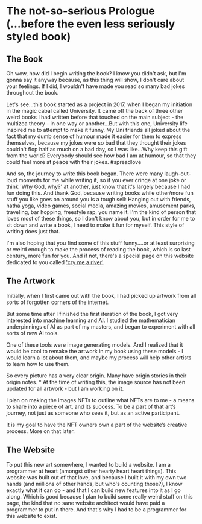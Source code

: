 # The not-so-serious Prologue (...before the even less seriously styled book)

## The Book

Oh wow, how did I begin writing the book? I know you didn't ask, but I'm gonna say it anyway because, as this thing will show, I don't care about your feelings. If I did, I wouldn't have made you read so many bad jokes throughout the book.

Let's see...this book started as a project in 2017, when I began my initiation in the magic cabal called University. It came off the back of three other weird books I had written before that touched on the main subject - the multizoa theory - in one way or another...But with this one, University life inspired me to attempt to make it funny. My Uni friends all joked about the fact that my dumb sense of humour made it easier for them to express themselves, because my jokes were so bad that they thought their jokes couldn't flop half as much on a bad day, so I was like...Why keep this gift from the world? Everybody should see how bad I am at humour, so that they could feel more at peace with their jokes. #spreadlove

And so, the journey to write this book began. There were many laugh-out-loud moments for me while writing it, so if you ever cringe at one joke or think 'Why God, why?' at another,  just know that it's largely because I had fun doing this. And thank God, because writing books while other/more fun stuff you like goes on around you is a tough sell:  Hanging out with friends, hatha yoga, video games, social media, amazing movies, amusement parks, traveling, bar hopping, freestyle rap, you name it. I'm the kind of person that loves most of these things, so I don't know about you, but in order for me to sit down and write a book, I need to make it fun for myself. This style of writing does just that.

I'm also hoping that you find some of this stuff funny....or at least surprising or weird enough to make the process of reading the book, which is so last century, more fun for you. And if not, there's a special page on this website dedicated to you called ['cry me a river'](https://www.youtube.com/watch?v=dQw4w9WgXcQ).

## The Artwork

Initially, when I first came out with the book, I had picked up artwork from all sorts of forgotten corners of the internet.

But some time after I finished the first iteration of the book, I got very interested into machine learning and AI. I studied the mathematician underpinnings of AI as part of my masters, and began to experiment with all sorts of new AI tools.

One of these tools were image generating models. And I realized that it would be cool to remake the artwork in my book using these models - I would learn a lot about them, and maybe my process will help other artists to learn how to use them.

So every picture has a very clear origin. Many have origin stories in their origin notes. * At the time of writing this, the image source has not been updated for all artwork - but I am working on it.

I plan on making the images NFTs to outline what NFTs are to me - a means to share into a piece of art, and its success. To be a part of that art’s journey, not just as someone who sees it, but as an active participant.

It is my goal to have the NFT owners own a part of the website’s creative process. More on that later.

## The Website

To put this new art somewhere, I wanted to build a website. I am a programmer at heart (amongst other hearty heart heart things).  This website was built out of that love, and because I built it with my own two hands (and millions of other hands, but who's counting those?), I know exactly what it can do - and that I can build new features into it as I go along. Which is good because I plan to build some really weird stuff on this page, the kind that no sane website architect would have paid a programmer to put in there. And that's why I had to be a programmer for this website to exist.